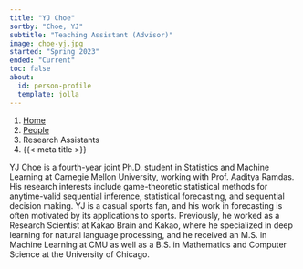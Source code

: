 ```yaml
---
title: "YJ Choe"
sortby: "Choe, YJ"
subtitle: "Teaching Assistant (Advisor)"
image: choe-yj.jpg
started: "Spring 2023"
ended: "Current"
toc: false
about:
  id: person-profile
  template: jolla
---
```


```{=html}
<nav aria-label="breadcrumb">
  <ol class="breadcrumb">
    <li class="breadcrumb-item"><a href="../../index.html">Home</a></li>
    <li class="breadcrumb-item"><a href="../../people.html">People</a></li>
    <li class="breadcrumb-item active">Research Assistants</li>
    <li class="breadcrumb-item active" aria-current="page">{{< meta title >}}</li>
  </ol>
</nav>
```

:::{#person-profile}
YJ Choe is a fourth-year joint Ph.D. student in Statistics and Machine Learning at Carnegie Mellon University, working with Prof. Aaditya Ramdas. His research interests include game-theoretic statistical methods for anytime-valid sequential inference, statistical forecasting, and sequential decision making. YJ is a casual sports fan, and his work in forecasting is often motivated by its applications to sports. Previously, he worked as a Research Scientist at Kakao Brain and Kakao, where he specialized in deep learning for natural language processing, and he received an M.S. in Machine Learning at CMU as well as a B.S. in Mathematics and Computer Science at the University of Chicago.

<!-- ## Education -->
<!-- - **University of Kansas** | Lawrence, KS, USA<br /> -->
<!--   Psychology Major -->
:::
